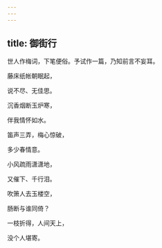 ```yaml
---
---
---
```

title: 御街行
---







世人作梅词，下笔便俗。予试作一篇，乃知前言不妄耳。



藤床纸帐朝眠起，

说不尽、无佳思。

沉香烟断玉炉寒，

伴我情怀如水。

笛声三弄，梅心惊破，

多少春情意。

小风疏雨潇潇地，

又催下、千行泪。

吹箫人去玉楼空，

肠断与谁同倚？

一枝折得，人间天上，

没个人堪寄。